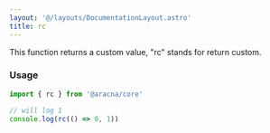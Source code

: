 ```yaml
---
layout: '@/layouts/DocumentationLayout.astro'
title: rc
---
```


This function returns a custom value, "rc" stands for return custom.

### Usage

```ts
import { rc } from '@aracna/core'

// will log 1
console.log(rc(() => 0, 1))
```
